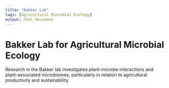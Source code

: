 ```yaml
---
title: "Bakker Lab"
tags: [Agricultural Microbial Ecology]
output: html_document
---
```


# Bakker Lab for Agricultural Microbial Ecology

Research in the Bakker lab investigates plant-microbe interactions and plant-associated microbiomes, particularly in relation to agricultural productivity and sustainability.
